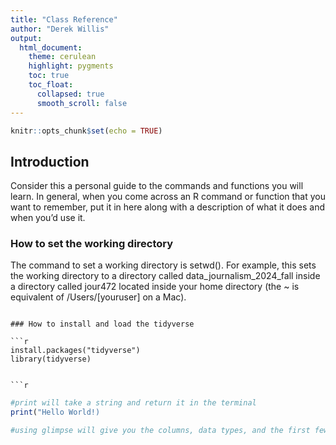 ```yaml
---
title: "Class Reference"
author: "Derek Willis"
output:
  html_document:
    theme: cerulean
    highlight: pygments
    toc: true
    toc_float:
      collapsed: true
      smooth_scroll: false
---
```


```r
knitr::opts_chunk$set(echo = TRUE)
```

## Introduction

Consider this a personal guide to the commands and functions you will learn. In general, when you come across an R command or function that you want to remember, put it in here along with a description of what it does and when you'd use it.

### How to set the working directory

The command to set a working directory is setwd(). For example, this sets the working directory to a directory called data_journalism_2024_fall inside a directory called jour472 located inside your home directory (the ~ is equivalent of /Users/[youruser] on a Mac).


```

### How to install and load the tidyverse

```r
install.packages("tidyverse")
library(tidyverse)


```r

```

```r


#print will take a string and return it in the terminal
print("Hello World!)
```
```r
#using glimpse will give you the columns, data types, and the first few rows of data
```
